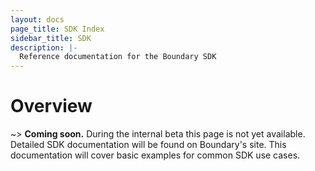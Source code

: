 ```yaml
---
layout: docs
page_title: SDK Index
sidebar_title: SDK
description: |-
  Reference documentation for the Boundary SDK
---
```


# Overview

~> **Coming soon.** During the internal beta this page is not yet available. Detailed SDK documentation will be found on Boundary's site. This documentation will cover basic examples for common SDK use cases.
